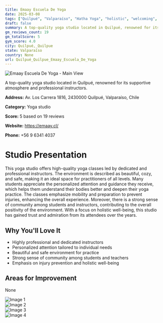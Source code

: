 ```yaml
---
title: Emaay Escuela De Yoga
date: 2025-03-08
tags: ["Quilpué", "Valparaíso", "Hatha Yoga", "holistic", "welcoming", "professional", "Quilpué, Quilpue"]  
draft: false
summary: A top-quality yoga studio located in Quilpué, renowned for its supportive atmosphere and professional instructors.
gm_reviews_count: 19
gm_totalScore: 5
gym_score: 4.0
city: Quilpué,_Quilpue
state: Valparaíso
country: None
url: Quilpué_Quilpue_Emaay_Escuela_De_Yoga
---
```


<div className="aspect-[16/9] relative my-8">
  <img 
    src="https://lh5.googleusercontent.com/p/AF1QipM3FfiA86Lc11yna5Laxfz9Iy12KveQr3w7lRf2=w1920-h1080-k-no"
    alt="Emaay Escuela De Yoga - Main View"
    className="object-cover absolute inset-0 w-full h-full rounded-lg"
  />
</div>

A top-quality yoga studio located in Quilpué, renowned for its supportive atmosphere and professional instructors.

**Address:** Av. Los Carrera 1816, 2430000 Quilpué, Valparaíso, Chile

**Category:** Yoga studio

**Score:** 5 based on 19 reviews

**Website:** https://emaay.cl/

**Phone:** +56 9 6341 4037

# Studio Presentation

This yoga studio offers high-quality yoga classes led by dedicated and professional instructors. The environment is described as beautiful, cozy, and safe, making it an ideal space for practitioners of all levels. Many students appreciate the personalized attention and guidance they receive, which helps them understand their bodies better and deepen their yoga practice. The classes emphasize mobility and preparation to prevent injuries, enhancing the overall experience. Moreover, there is a strong sense of community among students and instructors, contributing to the overall positivity of the environment. With a focus on holistic well-being, this studio has gained trust and admiration from its attendees over the years.



## Why You'll Love It

- Highly professional and dedicated instructors
- Personalized attention tailored to individual needs
- Beautiful and safe environment for practice
- Strong sense of community among students and teachers
- Emphasis on injury prevention and holistic well-being

## Areas for Improvement

None

<div className="grid grid-cols-1 xl:grid-cols-2 gap-4 my-8">
<div className="aspect-[4/3] relative"><img src="https://lh5.googleusercontent.com/p/AF1QipN5-YjPnEcQD_1r9BZVNu8KmGuwQlfsObKaEe81=w1920-h1080-k-no" alt="Image 1" className="object-cover absolute inset-0 w-full h-full rounded-lg" /></div>
<div className="aspect-[4/3] relative"><img src="https://lh5.googleusercontent.com/p/AF1QipO-YxPfjZkxTl1z8Y9YAjFMTj0tW4rEi0XnAMIO=w1920-h1080-k-no" alt="Image 2" className="object-cover absolute inset-0 w-full h-full rounded-lg" /></div>
<div className="aspect-[4/3] relative"><img src="https://lh5.googleusercontent.com/p/AF1QipMH0gWHYxIYR_RbDneI4-oFagYRPLtmsS_nXeep=w1920-h1080-k-no" alt="Image 3" className="object-cover absolute inset-0 w-full h-full rounded-lg" /></div>
<div className="aspect-[4/3] relative"><img src="https://lh5.googleusercontent.com/p/AF1QipP8wHyBfhpXADrQ2H1eOSn10g0XU-B0VjjceHp1=w1920-h1080-k-no" alt="Image 4" className="object-cover absolute inset-0 w-full h-full rounded-lg" /></div>
</div>